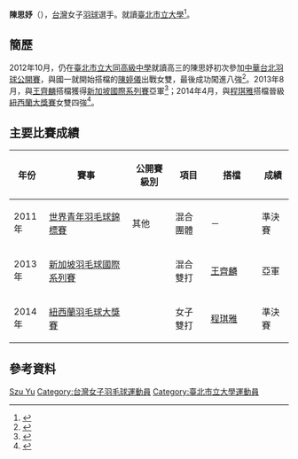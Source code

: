 {{noteTA|G1=Badminton}}
{{Infobox 羽球選手
| playername              = 陳思妤
| image                   = 
| size                    = 
| caption                 = 
| birth_name              = 
| date_of_birth           = {{birth_date_and_age|1994|9|11}}
| place_of_birth          = 
| height                  = 
| weight                  = 
| event                   = 女子雙打、混合雙打
| country                 = {{ROC}}
| years_active            = 
| handedness              = 
| coach                   = 
| highest_ranking         = 第91位（女雙-[[陳婷儀|陳婷儀]]）
| date_of_highest_ranking = 2013年3月28日<ref name="highest-ranking">{{cite web |url=https://bwf.tournamentsoftware.com/ranking/player.aspx?id=4651&player=313479 |title=BWF World Ranking - Ranking of Szu Yu CHEN (77359) |publisher=BWF |date=2013-03-28 |accessdate=2022-04-16 |language=en |deadurl=no |archivedate=2022-04-16 |archiveurl=https://web.archive.org/web/20220416112544/https://bwf.tournamentsoftware.com/ranking/player.aspx?id=4651&player=313479}}</ref>
| current_ranking         = 沒有排名
| date_of_current_ranking = 
| played                  = 22勝–33負（女雙）<br/>26勝–26負（混雙）
| titles                  = 
| bwf_profile             = C1410CE7-D350-42B7-8E7A-1A2432F51732
| bwf_id                  = 77359
| updated                 = 2022年4月16日
}}
{{MedalTableTop|width=286px}}
{{MedalSport | 女子[[羽毛球|羽毛球]]}}
{{MedalCountry | {{TPE}}}}
{{MedalCompetition | [[世界青年羽毛球錦標賽|世界青年錦標賽]]}}
{{MedalBronze | [[2011年世界青年羽毛球錦標賽|2011年 桃園]] | 混合團體 }}
{{MedalBottom}}
'''陳思妤'''（{{bd|1994年|9月11日|||catIdx=C陳}}），[[台灣|台灣]]女子[[羽球|羽球]]選手。就讀[[臺北市立大學|臺北市立大學]]<ref>{{cite news |url=http://www2.ssu.org.tw/news/news_content.php?nid=6136 |title=[羽球] 江美慧敢拼敢打 北市大女團率先開胡 |publisher=SSU大專學生運動網 |date=2015-05-03 |accessdate=2022-05-02 |language=zh}}</ref>。

==簡歷==
2012年10月，仍在[[臺北市立大同高級中學|臺北市立大同高級中學]]就讀高三的陳思妤初次參加[[2012年中華台北羽球公開賽|中華台北羽球公開賽]]，與國一就開始搭檔的[[陳婷儀|陳婷儀]]出戰女雙，最後成功闖進八強<ref>{{cite news |url=http://sports.ltn.com.tw/news/paper/620207 |title=台羽賽/大同9朵花 勇闖公開賽 |publisher=[[自由時報|自由時報]] |date=2012-10-05 |accessdate=2022-04-16 |language=zh |deadurl=no |archivedate=2016-10-18 |archiveurl=https://web.archive.org/web/20161018234325/http://sports.ltn.com.tw/news/paper/620207}}</ref>。2013年8月，與[[王齊麟|王齊麟]]搭檔獲得[[2013年新加坡羽毛球國際系列賽|新加坡國際系列賽]]亞軍<ref>{{cite news |url=https://www.taiwannews.com.tw/ch/news/2286162 |title=李寧羽球賽 中華1金2銀3銅 |publisher=台灣英文新聞 |date=2013-08-24 |accessdate=2022-04-16 |language=zh |deadurl=no |archivedate=2017-09-09 |archiveurl=https://web.archive.org/web/20170909191112/https://www.taiwannews.com.tw/ch/news/2286162}}</ref>；2014年4月，與[[程琪雅|程琪雅]]搭檔晉級[[2014年紐西蘭羽毛球大獎賽|紐西蘭大獎賽]]女雙四強<ref>{{cite news |url=https://www.badmintonplanet.com/badminton-news/2946-arvind-bhat-loses-in-new-zealand-badminton-open-semifinals.html |title=Arvind Bhat loses in New Zealand Badminton Open Semifinals |publisher=BadmintonPlanet.com |date=2014-04-18 |accessdate=2022-04-16 |language=en |deadurl=no |archivedate=2022-04-16 |archiveurl=https://web.archive.org/web/20220416113658/https://www.badmintonplanet.com/badminton-news/2946-arvind-bhat-loses-in-new-zealand-badminton-open-semifinals.html}}</ref>。

==主要比賽成績==
{| class=wikitable style="text-align:center; font-size:small;" 
!width="50"|年份
!width="180"|賽事
!width="80"|公開賽級別
!width="60"|項目
!width="100"|搭檔
!width="50"|成績
|-
!rowspan="1"|2011年
|[[2011年世界青年羽毛球錦標賽|世界青年羽毛球錦標賽]]
|其他
|混合團體
|－
|bgcolor="#b8860b"|準決賽
|-
!rowspan="1"|2013年
|[[2013年新加坡羽毛球國際系列賽|新加坡羽毛球國際系列賽]]
|{{BWFIS}}
|混合雙打
|[[王齊麟|王齊麟]]
|bgcolor="silver"|亞軍
|-
!rowspan="1"|2014年
|[[2014年紐西蘭羽毛球大獎賽|紐西蘭羽毛球大獎賽]]
|{{BWFGP}}
|女子雙打
|[[程琪雅|程琪雅]]
|bgcolor="#b8860b"|準決賽
|}
{{BWF賽事級別索引}}

==參考資料==
{{Reflist}}

{{DEFAULTSORT:Chen Szu Yu}}
[[Category:陳姓|Szu Yu]]
[[Category:台灣女子羽毛球運動員|Category:台灣女子羽毛球運動員]]
[[Category:臺北市立大學運動員|Category:臺北市立大學運動員]]